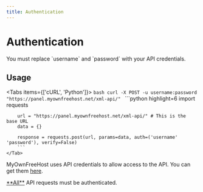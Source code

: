 ```yaml
---
title: Authentication
---
```



# Authentication

<Callout type="warning" emoji="⚠️">
    You must replace `username` and `password` with your API credentials.
</Callout>

## Usage

<Tabs items={['cURL', 'Python']}>
    <Tab>
        ```bash
        curl -X POST -u username:password "https://panel.myownfreehost.net/xml-api/"
        ```
    </Tab>
    <Tab>
        ```python highlight=6
        import requests

        url = "https://panel.myownfreehost.net/xml-api/" # This is the base URL
        data = {}

        response = requests.post(url, params=data, auth=('username' 'password'), verify=False)
        ```
    </Tab>
</Tabs>

MyOwnFreeHost uses API credentials to allow access to the API. You can get them [here](https://panel.myownfreehost.net/panel/index2.php?option=api).

<Callout type="error" emoji="❗️">
    <u>**All**</u> API requests must be authenticated.
</Callout>
